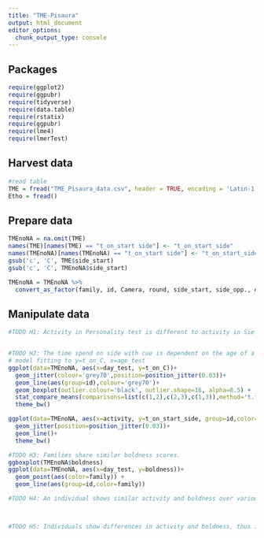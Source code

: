 ```yaml
---
title: "TME-Pisaura"
output: html_document
editor_options:
  chunk_output_type: console
---
```



## Packages

```r
require(ggplot2)
require(ggpubr)
require(tidyverse)
require(data.table)
require(rstatix)
require(ggpubr)
require(lme4)
require(lmerTest)
```

## Harvest data

```r
#read table
TME = fread("TME_Pisaura_data.csv", header = TRUE, encoding = 'Latin-1', stringsAsFactors = FALSE)
Etho = fread()
```

## Prepare data

```r
TMEnoNA = na.omit(TME)
names(TME)[names(TME) == "t_on_start side"] <- "t_on_start_side"
names(TMEnoNA)[names(TMEnoNA) == "t_on_start side"] <- "t_on_start_side"
gsub('c', 'C', TME$side_start)
gsub('c', 'C', TMEnoNA$side_start)

TMEnoNA = TMEnoNA %>%
  convert_as_factor(family, id, Camera, round, side_start, side_opp., day_test)
```

## Manipulate data

```r
#TODO H1: Activity in Personality test is different to activity in Sie-Selection test


#TODO H2: The time spend on side with cue is dependent on the age of a spider (cricket boldness ontogeny Niemelä 2011).
# model fitting to y=t_on_C, x=age_test
ggplot(data=TMEnoNA, aes(x=day_test, y=t_on_C))+
  geom_jitter(colour='grey70',position=position_jitter(0.03))+
  geom_line(aes(group=id),colour='grey70')+
  geom_boxplot(outlier.colour='black', outlier.shape=16, alpha=0.5) +
  stat_compare_means(comparisons=list(c(1,2),c(2,3),c(1,3)),method='t.test', label='p.signif') +
  theme_bw()

ggplot(data=TMEnoNA, aes(x=activity, y=t_on_start_side, group=id,color=id))+
  geom_jitter(position=position_jitter(0.03))+
  geom_line()+
  theme_bw()

#TODO H3: Families share similar boldness scores.
ggboxplot(TMEnoNA$boldness)
ggplot(data=TMEnoNA, aes(x=day_test, y=boldness))+
  geom_point(aes(color=family)) +
  geom_line(aes(group=id,color=family))

#TODO H4: An individual shows similar activity and boldness over various observations.



#TODO H5: Individuals show differences in activity and boldness, thus imply having a personality.




```